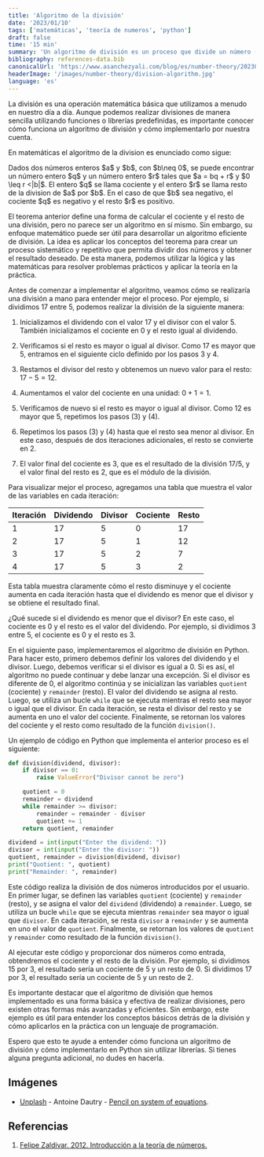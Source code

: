 ```yaml
---
title: 'Algoritmo de la división'
date: '2023/01/10'
tags: ['matemáticas', 'teoría de numeros', 'python']
draft: false
time: '15 min'
summary: 'Un algoritmo de división es un proceso que divide un número (llamado el dividendo) por otro número (llamado el divisor) y obtiene el cociente y el resto de la división. Se puede implementar un algoritmo de división en Python utilizando un ciclo while y restando el divisor del dividendo en cada iteración. Conocer cómo funciona un algoritmo de división y cómo implementarlo por nuestra cuenta es útil para entender mejor cómo funcionan las divisiones y puede ser útil en situaciones donde no podemos utilizar librerías o funciones predefinidas.'
bibliography: references-data.bib
canonicalUrl: 'https://www.asanchezyali.com/blog/es/number-theory/20230108DivisionAlgorithm'
headerImage: '/images/number-theory/division-algorithm.jpg'
language: 'es'
---
```


La división es una operación matemática básica que utilizamos a menudo en nuestro día a día. Aunque podemos realizar divisiones de manera sencilla utilizando funciones o librerías predefinidas, es importante conocer cómo funciona un algoritmo de división y cómo implementarlo por nuestra cuenta.

En matemáticas el algoritmo de la division es enunciado como sigue:

<MathBox title="Teorema. Algoritmo de la división" variant="theorem"> 
Dados dos números enteros $a$ y $b$, con $b\neq 0$, se puede encontrar un número entero $q$ y un número entero $r$ tales
que $a = bq + r$ y $0 \leq r <|b|$. El entero $q$ se llama cociente y el entero $r$ se llama resto de la division de $a$
por $b$. En el caso de que $b$ sea negativo, el cociente $q$ es negativo y el resto $r$ es positivo.
</MathBox>

El teorema anterior define una forma de calcular el cociente y el resto de una división, pero no parece ser un algoritmo en sí mismo. Sin embargo, su enfoque matemático puede ser útil para desarrollar un algoritmo eficiente de división. La idea es aplicar los conceptos del teorema para crear un proceso sistemático y repetitivo que permita dividir dos números y obtener el resultado deseado. De esta manera, podemos utilizar la lógica y las matemáticas para resolver problemas prácticos y aplicar la teoría en la práctica.

Antes de comenzar a implementar el algoritmo, veamos cómo se realizaría una división a mano para entender mejor el proceso. Por ejemplo, si dividimos $17$ entre $5$, podemos realizar la división de la siguiente manera:

1. Inicializamos el dividendo con el valor $17$ y el divisor con el valor $5$. También inicializamos el cociente en $0$ y el resto igual al dividendo.

2. Verificamos si el resto es mayor o igual al divisor. Como $17$ es mayor que $5$, entramos en el siguiente ciclo definido por los pasos $3$ y $4$.

3. Restamos el divisor del resto y obtenemos un nuevo valor para el resto: $17 - 5 = 12$.

4. Aumentamos el valor del cociente en una unidad: $0 + 1 = 1$.

5. Verificamos de nuevo si el resto es mayor o igual al divisor. Como $12$ es mayor que $5$, repetimos los pasos (3) y (4).

6. Repetimos los pasos (3) y (4) hasta que el resto sea menor al divisor. En este caso, después de dos iteraciones adicionales, el resto se convierte en $2$.

7. El valor final del cociente es $3$, que es el resultado de la división $17 / 5$, y el valor final del resto es $2$, que es el módulo de la división.

Para visualizar mejor el proceso, agregamos una tabla que muestra el valor de las variables en cada iteración:

| Iteración | Dividendo | Divisor | Cociente | Resto |
| --------- | --------- | ------- | -------- | ----- |
| 1         | 17        | 5       | 0        | 17    |
| 2         | 17        | 5       | 1        | 12    |
| 3         | 17        | 5       | 2        | 7     |
| 4         | 17        | 5       | 3        | 2     |

Esta tabla muestra claramente cómo el resto disminuye y el cociente aumenta en cada iteración hasta que el dividendo es menor que el divisor y se obtiene el resultado final.

¿Qué sucede si el dividendo es menor que el divisor? En este caso, el cociente es $0$ y el resto es el valor del dividendo. Por ejemplo, si dividimos $3$ entre $5$, el cociente es $0$ y el resto es $3$.

En el siguiente paso, implementaremos el algoritmo de división en Python. Para hacer esto, primero debemos definir los valores del dividendo y el divisor. Luego, debemos verificar si el divisor es igual a $0$. Si es así, el algoritmo no puede continuar y debe lanzar una excepción. Si el divisor es diferente de $0$, el algoritmo continúa y se inicializan las variables `quotient` (cociente) y `remainder` (resto). El valor del dividendo se asigna al resto. Luego, se utiliza un bucle `while` que se ejecuta mientras el resto sea mayor o igual que el divisor. En cada iteración, se resta el divisor del resto y se aumenta en uno el valor del cociente. Finalmente, se retornan los valores del cociente y el resto como resultado de la función `division()`.

Un ejemplo de código en Python que implementa el anterior proceso es el siguiente:

```python
def division(dividend, divisor):
    if divisor == 0:
        raise ValueError("Divisor cannot be zero")

    quotient = 0
    remainder = dividend
    while remainder >= divisor:
        remainder = remainder - divisor
        quotient += 1
    return quotient, remainder

dividend = int(input("Enter the dividend: "))
divisor = int(input("Enter the divisor: "))
quotient, remainder = division(dividend, divisor)
print("Quotient: ", quotient)
print("Remainder: ", remainder)
```

Este código realiza la división de dos números introducidos por el usuario. En primer lugar, se definen las variables `quotient` (cociente) y `remainder` (resto), y se asigna el valor del `dividend` (dividendo) a `remainder`. Luego, se utiliza un bucle `while` que se ejecuta mientras `remainder` sea mayor o igual que `divisor`. En cada iteración, se resta `divisor` a `remainder` y se aumenta en uno el valor de `quotient`. Finalmente, se retornan los valores de `quotient` y `remainder` como resultado de la función `division()`.

Al ejecutar este código y proporcionar dos números como entrada, obtendremos el cociente y el resto de la división. Por ejemplo, si dividimos $15$ por $3$, el resultado sería un cociente de $5$ y un resto de $0$. Si dividimos $17$ por $3$, el resultado sería un cociente de $5$ y un resto de $2$.

Es importante destacar que el algoritmo de división que hemos implementado es una forma básica y efectiva de realizar divisiones, pero existen otras formas más avanzadas y eficientes. Sin embargo, este ejemplo es útil para entender los conceptos básicos detrás de la división y cómo aplicarlos en la práctica con un lenguaje de programación.

Espero que esto te ayude a entender cómo funciona un algoritmo de división y cómo implementarlo en Python sin utilizar librerías. Si tienes alguna pregunta adicional, no dudes en hacerla.

## Imágenes

- [Unplash](https://unsplash.com/@antoine1003) - Antoine Dautry - [Pencil on system of equations](https://unsplash.com/photos/_zsL306fDc).

## Referencias

1. [Felipe Zaldivar. 2012. Introducción a la teoría de números.](http://cbt1.edu.mx/Educacion/OC/Matematicas/Recursos/publication.pdf)
